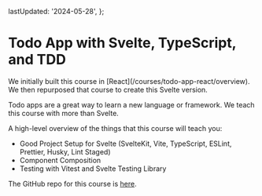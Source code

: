 
  lastUpdated: '2024-05-28',
};

# Todo App with Svelte, TypeScript, and TDD

<Callout>
We initially built this course in [React](/courses/todo-app-react/overview). We then repurposed that course to create this Svelte version.
</Callout>

Todo apps are a great way to learn a new language or framework. We teach this course with more than Svelte.

A high-level overview of the things that this course will teach you:

- Good Project Setup for Svelte (SvelteKit, Vite, TypeScript, ESLint, Prettier, Husky, Lint Staged)
- Component Composition
- Testing with Vitest and Svelte Testing Library

The GitHub repo for this course is [here](https://github.com/Frontend-Hire/todo-app-svelte-tdd-typescript).